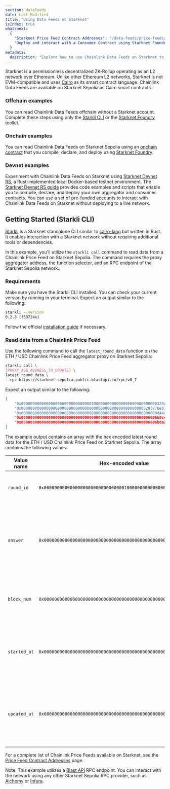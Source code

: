 ```yaml
---
section: dataFeeds
date: Last Modified
title: "Using Data Feeds on Starknet"
isIndex: true
whatsnext:
  {
    "Starknet Price Feed Contract Addresses": "/data-feeds/price-feeds/addresses?network=starknet",
    "Deploy and interact with a Consumer Contract using Starknet Foundry": "/data-feeds/starknet/tutorials/snfoundry/consumer-contract",
  }
metadata:
  description: "Explore how to use Chainlink Data Feeds on Starknet to power your applications with data."
---
```



Starknet is a permissionless decentralized ZK-Rollup operating as an L2 network over Ethereum. Unlike other Ethereum L2 networks, Starknet is not EVM-compatible and uses [Cairo](https://docs.cairo-lang.org/index.html) as its smart contract language. Chainlink Data Feeds are available on Starknet Sepolia as Cairo smart contracts.

### Offchain examples

You can read Chainlink Data Feeds offchain without a Starknet account. Complete these steps using only the [Starkli CLI](#getting-started-starkli-cli) or the [Starknet Foundry](/data-feeds/starknet/tutorials/snfoundry/read-data) toolkit.

### Onchain examples

You can read Chainlink Data Feeds on Starknet Sepolia using an [onchain contract](/data-feeds/starknet/tutorials/snfoundry/consumer-contract) that you compile, declare, and deploy using [Starknet Foundry](https://github.com/foundry-rs/starknet-foundry).

### Devnet examples

Experiment with Chainlink Data Feeds on Starknet using [Starknet Devnet RS](https://github.com/0xSpaceShard/starknet-devnet-rs), a Rust-implemented local Docker-based testnet environment.
The [Starknet Devnet RS guide](/data-feeds/starknet/tutorials/snfoundry/sn-devnet-rs) provides code examples and scripts that enable you to compile, declare, and deploy your own aggregator and consumer contracts. You can use a set of pre-funded accounts to interact with Chainlink Data Feeds on Starknet without deploying to a live network.

## Getting Started (Starkli CLI)

[Starkli](https://github.com/xJonathanLEI/starkli) is a Starknet standalone CLI similar to [cairo-lang](https://github.com/starkware-libs/cairo-lang) but written in Rust. It enables interaction with a Starknet network without requiring additional tools or dependencies.

In this example, you'll utilize the `starkli call` command to read data from a Chainlink Price Feed on Starknet Sepolia. The command requires the proxy aggregator address, the function selector, and an RPC endpoint of the Starknet Sepolia network.

### Requirements

Make sure you have the Starkli CLI installed. You can check your current version by running <CopyText text="starkli --version" code/> in your terminal. Expect an output similar to the following:

```bash
starkli --version
0.2.8 (f59724e)
```

Follow the official [installation guide](<(https://book.starkli.rs/installation)>) if necessary.

### Read data from a Chainlink Price Feed

Use the following command to call the `latest_round_data` function on the ETH / USD Chainlink Price Feed aggregator proxy on Starknet Sepolia:

```bash
starkli call \
[PROXY_AGG_ADDRESS_TO_UPDATE] \
latest_round_data \
--rpc https://starknet-sepolia.public.blastapi.io/rpc/v0_7
```

Expect an output similar to the following:

```bash
[
    "0x000000000000000000000000000000010000000000000000000000000000320c",
    "0x0000000000000000000000000000000000000000000000000000005293770eb1",
    "0x000000000000000000000000000000000000000000000000000000000000d44d",
    "0x000000000000000000000000000000000000000000000000000000006606b8cc",
    "0x000000000000000000000000000000000000000000000000000000006606b8a2"
]
```

The example output contains an array with the hex encoded latest round data for the ETH / USD Chainlink Price Feed on Starknet Sepolia. The array contains the following values:

| Value name   | Hex-encoded value                                                    | Decoded value                             | Description                                                                                                      |
| ------------ | -------------------------------------------------------------------- | ----------------------------------------- | ---------------------------------------------------------------------------------------------------------------- |
| `round_id`   | `0x000000000000000000000000000000010000000000000000000000000000320c` | `340282366920938463463374607431768224268` | The unique identifier of the round of data updates                                                               |
| `answer`     | `0x0000000000000000000000000000000000000000000000000000005293770eb1` | `354661371569`                            | The actual data provided by the data feed, representing the latest price of an asset in the case of a price feed |
| `block_num`  | `0x000000000000000000000000000000000000000000000000000000000000d44d` | `54349`                                   | The block number at which the data was recorded on the blockchain                                                |
| `started_at` | `0x000000000000000000000000000000000000000000000000000000006606b8cc` | `1711716556`                              | The timestamp indicating when the data round started, represented as a Unix timestamp                            |
| `updated_at` | `0x000000000000000000000000000000000000000000000000000000006606b8a2` | `1711716514`                              | The timestamp indicating when the data was last updated, represented as a Unix timestamp                         |

For a complete list of Chainlink Price Feeds available on Starknet, see the [Price Feed Contract Addresses](/data-feeds/price-feeds/addresses?network=starknet) page.

Note: This example utilizes a [Blast API](https://blastapi.io/public-api/starknet) RPC endpoint. You can interact with the network using any other Starknet Sepolia RPC provider, such as [Alchemy](https://www.alchemy.com/starknet) or [Infura](https://www.infura.io/networks/ethereum/starknet).
